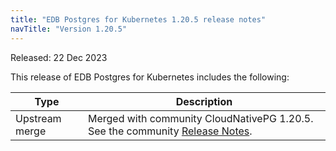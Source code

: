 ```yaml
---
title: "EDB Postgres for Kubernetes 1.20.5 release notes"
navTitle: "Version 1.20.5"
---
```


Released: 22 Dec 2023

This release of EDB Postgres for Kubernetes includes the following:

|      Type      |                                                                                  Description                                                                                   |
| -------------- | ------------------------------------------------------------------------------------------------------------------------------------------------------------------------------ |
| Upstream merge |  Merged with community CloudNativePG 1.20.5. See the community [Release Notes](https://cloudnative-pg.io/documentation/1.20/release_notes/v1.20/).                                    |
